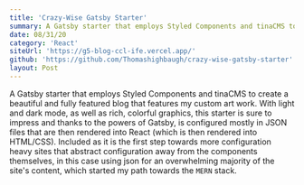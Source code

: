 ```yaml
---
title: 'Crazy-Wise Gatsby Starter'
summary: A Gatsby starter that employs Styled Components and tinaCMS to create a beautiful and fully featured blog that features my custom art work. With light and dark mode, as well as rich, colorful graphics, this starter is sure to impress and thanks to the powers of Gatsby, is configured mostly in JSON files that are then rendered into React (which is then rendered into HTML/CSS).
date: 08/31/20
category: 'React'
siteUrl: 'https://g5-blog-ccl-ife.vercel.app/'
github: 'https://github.com/Thomashighbaugh/crazy-wise-gatsby-starter'
layout: Post
---
```


A Gatsby starter that employs Styled Components and tinaCMS to create a beautiful and fully featured blog that features my custom art work. With light and dark mode, as well as rich, colorful graphics, this starter is sure to impress and thanks to the powers of Gatsby, is configured mostly in JSON files that are then rendered into React (which is then rendered into HTML/CSS). Included as it is the first step towards more configuration heavy sites that abstract configuration away from the components themselves, in this case using json for an overwhelming majority of the site's content, which started my path towards the `MERN` stack.
